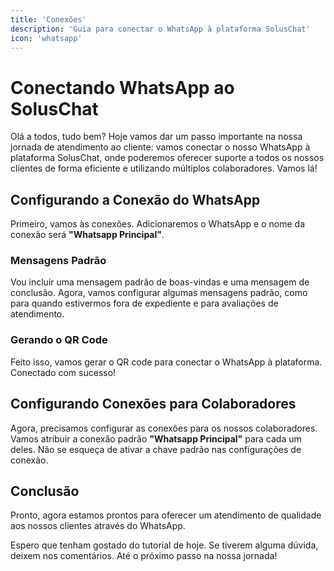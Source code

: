 ```yaml
---
title: 'Conexões'
description: 'Guia para conectar o WhatsApp à plataforma SolusChat'
icon: 'whatsapp'
---
```


# Conectando WhatsApp ao SolusChat

Olá a todos, tudo bem? Hoje vamos dar um passo importante na nossa jornada de atendimento ao cliente: vamos conectar o nosso WhatsApp à plataforma SolusChat, onde poderemos oferecer suporte a todos os nossos clientes de forma eficiente e utilizando múltiplos colaboradores. Vamos lá!

## Configurando a Conexão do WhatsApp

Primeiro, vamos às conexões. Adicionaremos o WhatsApp e o nome da conexão será **"Whatsapp Principal"**.

### Mensagens Padrão

Vou incluir uma mensagem padrão de boas-vindas e uma mensagem de conclusão. Agora, vamos configurar algumas mensagens padrão, como para quando estivermos fora de expediente e para avaliações de atendimento.

### Gerando o QR Code

Feito isso, vamos gerar o QR code para conectar o WhatsApp à plataforma. Conectado com sucesso!

## Configurando Conexões para Colaboradores

Agora, precisamos configurar as conexões para os nossos colaboradores. Vamos atribuir a conexão padrão **"Whatsapp Principal"** para cada um deles. Não se esqueça de ativar a chave padrão nas configurações de conexão.

## Conclusão

Pronto, agora estamos prontos para oferecer um atendimento de qualidade aos nossos clientes através do WhatsApp.

Espero que tenham gostado do tutorial de hoje. Se tiverem alguma dúvida, deixem nos comentários. Até o próximo passo na nossa jornada!
